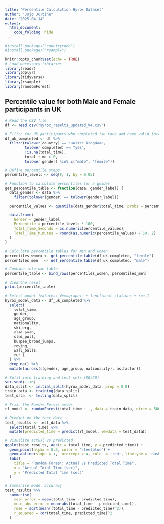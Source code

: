 ```yaml
---
title: "Percentile Calculation Hyrox Dataset"
author: "Jojo Justine"
date: "2025-04-14"
output:
  html_document:
    code_folding: hide
---
```

```r
#install.packages("countrycode")
#install.packages("rsample")
```

```r
knitr::opts_chunk$set(echo = TRUE)
# Load necessary libraries
library(readr)
library(dplyr)
library(tidyverse)
library(rsample)
library(randomForest)
```
## Percentile value for both Male and Female participants in UK
```r
# Read the CSV file
df <- read.csv("hyrox_results_updated_V4.csv")

# Filter for UK participants who completed the race and have valid total_time
df_uk_completed <- df %>%
  filter(tolower(country) == "united kingdom",
         tolower(completed) == "yes",
         !is.na(total_time),
         total_time > 0,
         tolower(gender) %in% c("male", "female"))

# Define percentile steps
percentile_levels <- seq(0, 1, by = 0.05)

# Function to calculate percentiles for a gender
get_percentile_table <- function(data, gender_label) {
  data_gender <- data %>%
    filter(tolower(gender) == tolower(gender_label))

  percentile_values <- quantile(data_gender$total_time, probs = percentile_levels)

  data.frame(
    Gender = gender_label,
    Percentile = percentile_levels * 100,
    Total_Time_Seconds = as.numeric(percentile_values),
    Total_Time_Minutes = round(as.numeric(percentile_values) / 60, 2)
  )
}

# Calculate percentile tables for men and women
percentiles_women <- get_percentile_table(df_uk_completed, "female")
percentiles_men   <- get_percentile_table(df_uk_completed, "male")

# Combine into one table
percentile_table <- bind_rows(percentiles_women, percentiles_men)

# View the result
print(percentile_table)
```

```r

# Select model features: demographic + functional stations + run_1
hyrox_model_data <- df_uk_completed %>%
  select(
    total_time,
    gender,
    age_group,
    nationality,
    ski_erg,
    sled_push,
    sled_pull,
    burpee_broad_jumps,
    rowing,
    wall_balls,
    run_1
  ) %>%
  drop_na() %>%
  mutate(across(c(gender, age_group, nationality), as.factor))

# Split into training and test sets (80/20)
set.seed(1116)
data_split <- initial_split(hyrox_model_data, prop = 0.8)
train_data <- training(data_split)
test_data  <- testing(data_split)

# Train the Random Forest model
rf_model <- randomForest(total_time ~ ., data = train_data, ntree = 500, importance = TRUE)

# Predict on the test data
test_results <- test_data %>%
  select(total_time) %>%
  mutate(predicted_time = predict(rf_model, newdata = test_data))

# Visualize actual vs predicted
ggplot(test_results, aes(x = total_time, y = predicted_time)) +
  geom_point(alpha = 0.5, color = "steelblue") +
  geom_abline(slope = 1, intercept = 0, color = "red", linetype = "dashed") +
  labs(
    title = "Random Forest: Actual vs Predicted Total Time",
    x = "Actual Total Time (sec)",
    y = "Predicted Total Time (sec)"
  )

```
```r
# Summarise model accuracy
test_results %>%
  summarise(
    mean_error = mean(total_time - predicted_time),
    mean_abs_error = mean(abs(total_time - predicted_time)),
    rmse = sqrt(mean((total_time - predicted_time)^2)),
    r_squared = cor(total_time, predicted_time)^2
  )

```
